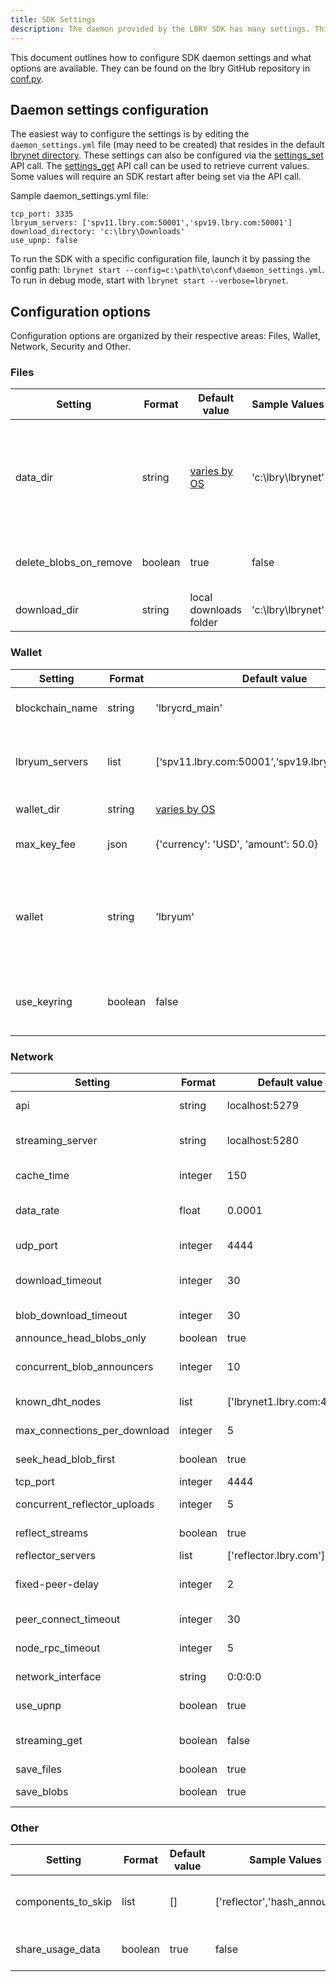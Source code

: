 ```yaml
---
title: SDK Settings
description: The daemon provided by the LBRY SDK has many settings. This resource lists them all and what they mean. Ready, set, settings! 
---
```


This document outlines how to configure SDK daemon settings and what options are available. They can be found on the lbry GitHub repository in [conf.py](https://github.com/lbryio/lbry-sdk/blob/master/lbry/conf.py).

## Daemon settings configuration

The easiest way to configure the settings is by editing the `daemon_settings.yml` file (may need to be created) that resides in the default [lbrynet directory](https://lbry.com/faq/lbry-directories). These settings can also be configured via the [settings_set](https://lbry.tech/api/sdk#settings_set) API call. The [settings_get](https://lbry.tech/api/sdk#settings_get) API call can be used to retrieve current values. Some values will require an SDK restart after being set via the API call.

Sample daemon_settings.yml file:
```
tcp_port: 3335
lbryum_servers: ['spv11.lbry.com:50001','spv19.lbry.com:50001']
download_directory: 'c:\lbry\Downloads'
use_upnp: false
```

To run the SDK with a specific configuration file, launch it by passing the config path: ```lbrynet start --config=c:\path\to\conf\daemon_settings.yml```. To run in debug mode, start with ```lbrynet start --verbose=lbrynet```.

## Configuration options
Configuration options are organized by their respective areas: Files, Wallet, Network, Security and Other.

### Files
| Setting                | Format  | Default value                                         | Sample Values      | Description                                                                          |
|------------------------|---------|-------------------------------------------------------|--------------------|--------------------------------------------------------------------------------------|
| data_dir               | string  | [varies by OS](https://lbry.com/faq/lbry-directories) | 'c:\lbry\lbrynet\' | Where to store the lbrynet folder, which includes blob files, logs and   config data |
| delete_blobs_on_remove | boolean | true                                                  | false              | Delete blobs on a file_delete call?                                                  |
| download_dir           | string  | local downloads folder                                | 'c:\lbry\lbrynet\' | Location of downloaded output files                                                  |

### Wallet
| Setting         | Format | Default value                                         | Sample Values              | Description                                                |
|-----------------|--------|-------------------------------------------------------|----------------------------|------------------------------------------------------------|
| blockchain_name | string | 'lbrycrd_main'                                        | 'lbrycrd_regtest'          | Blockchain network to connect to                           |
| lbryum_servers  | list   | [‘spv11.lbry.com:50001’,‘spv19.lbry.com:50001’]       | ["mylbryum.lbry.com:50001] | SPV wallet server address(Default servers are spv11-spv19) |
| wallet_dir      | string | [varies by OS](https://lbry.com/faq/lbry-directories) | 'c:\lbry\lbryum\'          | Wallet data location                                       |
| max_key_fee | json | \{'currency': 'USD', 'amount': 50.0}  | \{'currency': 'LBC', 'amount': 5.0} | Max payment allowed for content |
| wallet          | string  | 'lbryum'                                              | 'lbrycrd'                          | Choice of wallet software, SPV (lbryum) vs full node (lbrycrd). Currently   only lbryum supported |
| use_keyring     | boolean | false                                                 | true                               | Store wallet password in keyring (not currently available)                                        |



### Network 
| Setting                      | Format  | Default value              | Sample Values            | Description                                                                      |
|------------------------------|---------|----------------------------|--------------------------|----------------------------------------------------------------------------------|
| api                          | string  | localhost:5279             | 0:0:0:0:5280             | IP address and port the SDK API will listen on                                   |
| streaming_server             | string  | localhost:5280             | 0:0:0:0:5280             | IP address and port the media/streaming server will listen on                    |
| cache_time                   | integer | 150                        | 90                       | How long to keep resolve data in cache                                           |
| data_rate                    | float   | 0.0001                     | 0.05                     | What LBC rate, per MB, to offer DHT data at (currently disabled in the protocol) |
| udp_port                     | integer | 4444                       | 4445                     | UDP port used to announce blobs                                                  |
| download_timeout             | integer | 30                         | 60                       | Time, in seconds, to allow get call to resolve and get initial blobs             |
| blob_download_timeout        | integer | 30                         | 60                       | Time, in seconds, to allow download to get next blob                             |
| announce_head_blobs_only     | boolean | true                       | false                    | Only announce first data blob                                                    |
| concurrent_blob_announcers   | integer | 10                         | 0                        | Threads used in order to announce blobs. 0 means disabled                        |
| known_dht_nodes              | list    | ['lbrynet1.lbry.com:4444'] | ['myDHT.lbry.com:4444']  | Bootstrap nodes for network connectivity                                         |
| max_connections_per_download | integer | 5                          | 10                       | Threads used to download blobs                                                   |
| seek_head_blob_first         | boolean | true                       | false                    | Search for first data blob after downloading sd blob                             |
| tcp_port                     | integer | 4444                       | 3334                     | Port the SDK will listen on                                                      |
| concurrent_reflector_uploads | integer | 5                          | 10                       | Connections to use while uploading data to reflector                             |
| reflect_streams              | boolean | true                       | false                    | Send published data to reflector servers                                         |
| reflector_servers            | list    | ['reflector.lbry.com']     | ['myreflector.lbry.com'] | Server data will be reflected to                                                 |
| fixed-peer-delay             | integer | 2                          | 5                        | Time, in mintues, to allow download from P2P before trying fixed peer            |
| peer_connect_timeout         | integer | 30                         | 15                       | Time, in seconds, to allow download to find peers                                |
| node_rpc_timeout             | integer | 5                          | 10                       | Time, in seconds, to allow connection over DHT                                   |
| network_interface            | string  | 0:0:0:0                    | 127.0.0.1                | Interface to use for the DHT and blob exchange                                   |
| use_upnp                     | boolean | true                       | false                    | Attempt external port mapping via UPnP                                           |
| streaming_get                | boolean | false                      | true                     | Allow calling localhost:5280/get/claimname requests                              |
| save_files                   | boolean | true                       | false                    | Save files with each download                                                    |
| save_blobs                   | boolean | true                       | false                    | Save blobs with each download                                                    |
### Other
| Setting            | Format  | Default value | Sample Values                  | Description                                                                                                      |
|--------------------|---------|---------------|--------------------------------|------------------------------------------------------------------------------------------------------------------|
| components_to_skip | list    | []            | ['reflector','hash_announcer'] | Disable components, [see entire list here](https://github.com/lbryio/lbry-sdk/wiki/Component-Dependencies-Table) |
| share_usage_data   | boolean | true          | false                          | Share analytics data                                                                                             |
